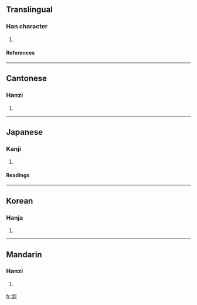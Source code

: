 ==Translingual==
===Han character===
{{Han char|rad=刀|as=09|sn=11|four=2220<sub>0</sub>|canj=山月中弓 (UBLN)}}
# {{defn|Han}}
====References====
{{Han ref|kx=0142.170|dkj=02091|dj=0322.030|hdz=10348.070|uh=526C|ud=21100|bh=D46B|bd=54379}}
----

==Cantonese==
===Hanzi===
{{yue-hanzi|jyut=|y=dyun1}}
# {{defn|Cantonese}}
----
==Japanese==
===Kanji===
{{ja-kanji|grade=|rs=刀09}}
# {{defn|Japanese}} <!-- line may be deleted if/when POS headers are added --> 
====Readings====
{{ja-readings|on=[[たん]] (tan), [[せん]] (sen), [[せい]] (sei)|kun=[[たつ]] (tatsu), [[さばく]] (sabaku)}}
----
==Korean==
===Hanja===
{{ko-hanja|hangeul=단|rv=dan|mr=tan}}
# {{defn|Korean}}
----
==Mandarin==
===Hanzi===
{{cmn-hanzi|pin=duān (duan1)|wg=tuan<sup>1</sup>|y=}}
# {{defn|Mandarin}}

[[fr:剬]]
